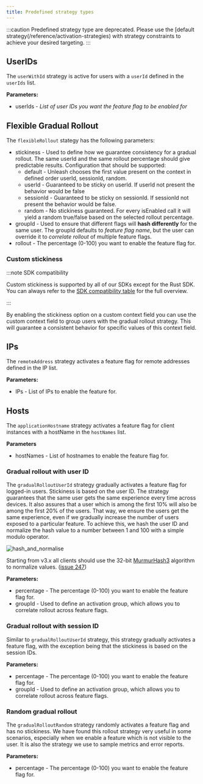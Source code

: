 ```yaml
---
title: Predefined strategy types
---
```


:::caution
Predefined strategy type are deprecated. Please use the [default strategy(/reference/activation-strategies) with strategy constraints to achieve your desired targeting.
:::

## UserIDs

The `userWithId` strategy is active for users with a `userId` defined in the `userIds` list.

**Parameters:**
- userIds - _List of user IDs you want the feature flag to be enabled for_

## Flexible Gradual Rollout

The `flexibleRollout` stategy has the following parameters:
- stickiness - Used to define how we guarantee consistency for a gradual rollout. The same userId and the same rollout percentage should give predictable results. Configuration that should be supported:
  - default - Unleash chooses the first value present on the context in defined order userId, sessionId, random.
  - userId - Guaranteed to be sticky on userId. If userId not present the behavior would be false
  - sessionId - Guaranteed to be sticky on sessionId. If sessionId not present the behavior would be false.
  - random - No stickiness guaranteed. For every isEnabled call it will yield a random true/false based on the selected rollout percentage.
- groupId - Used to ensure that different flags will **hash differently** for the same user. The groupId defaults to _feature flag name_, but the user can override it to _correlate rollout_ of multiple feature flags.
- rollout - The percentage (0-100) you want to enable the feature flag for.


### Custom stickiness

:::note SDK compatibility

Custom stickiness is supported by all of our SDKs except for the Rust SDK. You can always refer to the [SDK compatibility table](../reference/sdks#server-side-sdk-compatibility-table) for the full overview.

:::

By enabling the stickiness option on a custom context field you can use the custom context field to group users with the gradual rollout strategy. This will guarantee a consistent behavior for specific values of this context field.

## IPs

The `remoteAddress` strategy activates a feature flag for remote addresses defined in the IP list.

**Parameters:**
- IPs - List of IPs to enable the feature for.


## Hosts

The `applicationHostname` strategy activates a feature flag for client instances with a hostName in the `hostNames` list.

**Parameters**

- hostNames - List of hostnames to enable the feature flag for.


### Gradual rollout with user ID

The `gradualRolloutUserId` strategy gradually activates a feature flag for logged-in users. Stickiness is based on the user ID. The strategy guarantees that the same user gets the same experience every time across devices. It also assures that a user which is among the first 10% will also be among the first 20% of the users. That way, we ensure the users get the same experience, even if we gradually increase the number of users exposed to a particular feature. To achieve this, we hash the user ID and normalize the hash value to a number between 1 and 100 with a simple modulo operator.

![hash_and_normalise](/img/hash_and_normalise.png)

Starting from v3.x all clients should use the 32-bit [MurmurHash3](https://en.wikipedia.org/wiki/MurmurHash) algorithm to normalize values. ([issue 247](https://github.com/Unleash/unleash/issues/247))

**Parameters:**
- percentage - The percentage (0-100) you want to enable the feature flag for.
- groupId - Used to define an activation group, which allows you to correlate rollout across feature flags.

### Gradual rollout with session ID

Similar to `gradualRolloutUserId` strategy, this strategy gradually activates a feature flag, with the exception being that the stickiness is based on the session IDs.

**Parameters:**
- percentage - The percentage (0-100) you want to enable the feature flag for.
- groupId - Used to define an activation group, which allows you to correlate rollout across feature flags.

### Random gradual rollout

The `gradualRolloutRandom` strategy randomly activates a feature flag and has no stickiness. We have found this rollout strategy very useful in some scenarios, especially when we enable a feature which is not visible to the user. It is also the strategy we use to sample metrics and error reports.

**Parameters:**
- percentage - The percentage (0-100) you want to enable the feature flag for.

